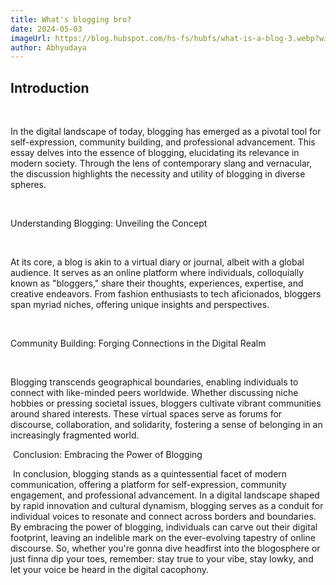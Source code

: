 ---
title: What's blogging bro?
date: 2024-05-03
imageUrl: https://blog.hubspot.com/hs-fs/hubfs/what-is-a-blog-3.webp?width=595&height=400&name=what-is-a-blog-3.webp
author: Abhyudaya
---

## Introduction

‎

In the digital landscape of today, blogging has emerged as a pivotal tool for self-expression, community building, and professional advancement. This essay delves into the essence of blogging, elucidating its relevance in modern society. Through the lens of contemporary slang and vernacular, the discussion highlights the necessity and utility of blogging in diverse spheres.

‎

Understanding Blogging: Unveiling the Concept

‎

At its core, a blog is akin to a virtual diary or journal, albeit with a global audience. It serves as an online platform where individuals, colloquially known as "bloggers," share their thoughts, experiences, expertise, and creative endeavors. From fashion enthusiasts to tech aficionados, bloggers span myriad niches, offering unique insights and perspectives.

‎

Community Building: Forging Connections in the Digital Realm

‎

Blogging transcends geographical boundaries, enabling individuals to connect with like-minded peers worldwide. Whether discussing niche hobbies or pressing societal issues, bloggers cultivate vibrant communities around shared interests. These virtual spaces serve as forums for discourse, collaboration, and solidarity, fostering a sense of belonging in an increasingly fragmented world.

‎
Conclusion: Embracing the Power of Blogging

‎
In conclusion, blogging stands as a quintessential facet of modern communication, offering a platform for self-expression, community engagement, and professional advancement. In a digital landscape shaped by rapid innovation and cultural dynamism, blogging serves as a conduit for individual voices to resonate and connect across borders and boundaries. By embracing the power of blogging, individuals can carve out their digital footprint, leaving an indelible mark on the ever-evolving tapestry of online discourse. So, whether you're gonna dive headfirst into the blogosphere or just finna dip your toes, remember: stay true to your vibe, stay lowky, and let your voice be heard in the digital cacophony.
